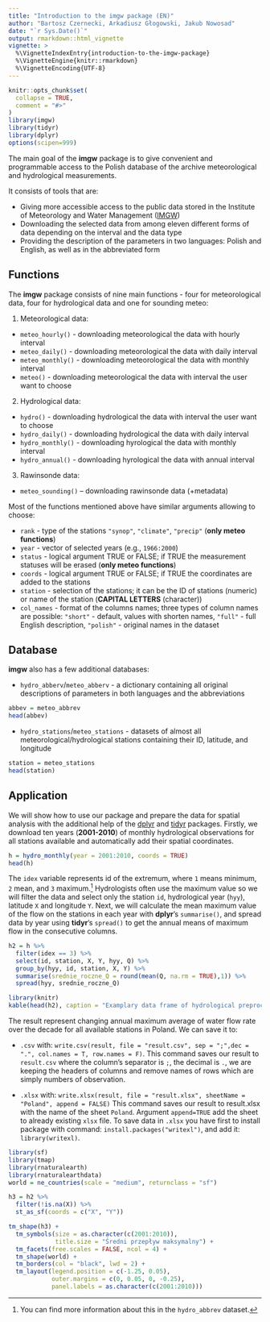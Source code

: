 ```yaml
---
title: "Introduction to the imgw package (EN)"
author: "Bartosz Czernecki, Arkadiusz Głogowski, Jakub Nowosad"
date: "`r Sys.Date()`"
output: rmarkdown::html_vignette
vignette: >
  %\VignetteIndexEntry{introduction-to-the-imgw-package}
  %\VignetteEngine{knitr::rmarkdown}
  %\VignetteEncoding{UTF-8}
---
```


```r
knitr::opts_chunk$set(
  collapse = TRUE,
  comment = "#>"
)
library(imgw)
library(tidyr)
library(dplyr)
options(scipen=999)
```

The main goal of the **imgw** package is to give convenient and programmable access to the Polish database of the archive meteorological and hydrological measurements.

It consists of tools that are:

- Giving more accessible access to the public data stored in the Institute of Meteorology and Water Management ([IMGW](https://dane.imgw.pl/))
- Downloading the selected data from among eleven different forms of data depending on the interval and the data type
- Providing the description of the parameters in two languages: Polish and English, as well as in the abbreviated form
<!--co jeszcze>-->

## Functions 

The **imgw** package consists of nine main functions - four for meteorological data, four for hydrological data and one for sounding meteo:

1. Meteorological data:

- `meteo_hourly()` - downloading meteorological the data with hourly interval 
- `meteo_daily()` - downloading meteorological the data with daily interval 
- `meteo_monthly()` - downloading meteorological the data with monthly interval 
- `meteo()` - downloading meteorological the data with interval the user want to choose 

2. Hydrological data: 

- `hydro()` - downloading hydrological the data with interval the user want to choose
- `hydro_daily()` - downloading hydrological the data with daily interval
- `hydro_monthly()` - downloading hyrological the data with monthly interval
- `hydro_annual()` - downloading hyrological the data with annual interval

3. Rawinsonde data: 

- `meteo_sounding()` -- downloading rawinsonde data (+metadata)

Most of the functions mentioned above have similar arguments allowing to choose:

- `rank` - type of the stations `"synop"`, `"climate"`, `"precip"` (**only meteo functions**)
- `year` - vector of selected years (e.g., `1966:2000`)
- `status` - logical argument TRUE or FALSE; if TRUE the measurement statuses will be erased (**only meteo functions**)
- `coords` - logical argument TRUE or FALSE; if TRUE the coordinates are added to the stations
- `station` - selection of the stations; it can be the ID of stations (numeric) or name of the station (**CAPITAL LETTERS** (character))
- `col_names` - format of the columns names; three types of column names are possible: `"short"` - default, values with shorten names, `"full"` - full English description, `"polish"` - original names in the dataset

## Database

**imgw** also has a few additional databases:

- `hydro_abberv`/`meteo_abberv` - a dictionary containing all original descriptions of parameters in both languages and the abbreviations

```r
abbev = meteo_abbrev
head(abbev)
```

- `hydro_stations`/`meteo_stations` - datasets of almost all meteorological/hydrological stations containing their ID, latitude, and longitude

```r
station = meteo_stations
head(station)
```

## Application

We will show how to use our package and prepare the data for spatial analysis with the additional help of the [dplyr](https://cran.r-project.org/web/packages/dplyr/vignettes/dplyr.html) and [tidyr](https://cran.r-project.org/web/packages/tidyr/vignettes/tidy-data.html) packages.
Firstly, we download ten years (**2001-2010**) of monthly hydrological observations for all stations available and automatically add their spatial coordinates. 

```r
h = hydro_monthly(year = 2001:2010, coords = TRUE)
head(h)
```

The `idex` variable represents id of the extremum, where `1` means minimum, `2` mean, and `3` maximum.^[You can find more information about this in the `hydro_abbrev` dataset.]
Hydrologists often use the maximum value so we will filter the data and select only the station `id`, hydrological year (`hyy`), latitude `X` and longitude `Y`.
Next, we will calculate the mean maximum value of the flow on the stations in each year with **dplyr**'s `summarise()`, and spread data by year using **tidyr**'s `spread()` to get the annual means of maximum flow in the consecutive columns.


```r
h2 = h %>%
  filter(idex == 3) %>%
  select(id, station, X, Y, hyy, Q) %>%
  group_by(hyy, id, station, X, Y) %>%
  summarise(srednie_roczne_Q = round(mean(Q, na.rm = TRUE),1)) %>% 
  spread(hyy, srednie_roczne_Q)
```

```r
library(knitr)
kable(head(h2), caption = "Examplary data frame of hydrological preprocesssing.")
```

<!-- The resulting table can be easily exported to any spatial software with a changing annual maximum annual average water flow rate over the decade for Poland as a whole. -->
The result represent changing annual maximum average of water flow rate over the decade for all available stations in Poland. 
We can save it to:

- `.csv` with: `write.csv(result, file = "result.csv", sep = ";",dec = ".", col.names = T, row.names = F)`. 
This command saves our result to `result.csv` where the column's separator is `;`, the decimal is `.`, we are keeping the headers of columns and remove names of rows which are simply numbers of observation.

- `.xlsx` with: `write.xlsx(result, file = "result.xlsx", sheetName = "Poland", append = FALSE)`
This command saves our result to result.xlsx with the name of the sheet `Poland`. Argument `append=TRUE` add the sheet to already existing `xlsx` file.
To save data in `.xlsx` you have first to install package with command: `install.packages("writexl")`, and add it: `library(writexl)`.
 
<!-- dodatkowo można pokazać jak zapisać wynik do formatu teskstowego/excela/przestrzennego -->
<!-- nie umiem zapisać do formatu przestrzennego -->

```r
library(sf)
library(tmap)
library(rnaturalearth)
library(rnaturalearthdata)
world = ne_countries(scale = "medium", returnclass = "sf")

h3 = h2 %>% 
  filter(!is.na(X)) %>% 
  st_as_sf(coords = c("X", "Y"))

tm_shape(h3) + 
  tm_symbols(size = as.character(c(2001:2010)),
             title.size = "Średni przepływ maksymalny") +
  tm_facets(free.scales = FALSE, ncol = 4) + 
  tm_shape(world) + 
  tm_borders(col = "black", lwd = 2) +
  tm_layout(legend.position = c(-1.25, 0.05),
            outer.margins = c(0, 0.05, 0, -0.25),
            panel.labels = as.character(c(2001:2010)))
```

<!-- ![Mean maximum annual flow](../../docs/articles/articles/pl_files/figure-html/unnamed-chunk-1-1.png) -->
